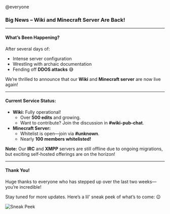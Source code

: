 @everyone  

### **Big News – Wiki and Minecraft Server Are Back!**  

---

#### **What’s Been Happening?**  
After several days of:  
- Intense server configuration  
- Wrestling with archaic documentation  
- Fending off **DDOS attacks** 😅  

We’re thrilled to announce that our **Wiki** and **Minecraft server** are now live again!  

---

#### **Current Service Status:**  
- **Wiki:** Fully operational!  
  - Over **500 edits** and growing.  
  - Want to contribute? Join the discussion in **#wiki-pub-chat**.  
- **Minecraft Server:**  
  - Whitelist is open—join via **#unknown**.  
  - Nearly **100 members whitelisted!**  

**Note:** Our **IRC** and **XMPP** servers are still offline due to ongoing migrations, but exciting self-hosted offerings are on the horizon!  

---

#### **Thank You!**  
Huge thanks to everyone who has stepped up over the last two weeks—you’re incredible!  

Stay tuned for more updates. Here’s a lil' sneak peek of what’s to come: 😉  

![Sneak Peek](https://cdn.discordapp.com/attachments/1172343581495795752/1249465589613858956/image.png?ex=6744e302&is=67439182&hm=1674c8c04f3062a9420f7ba72419de4762b3fa750b650c211f36e9942ee93205&)
